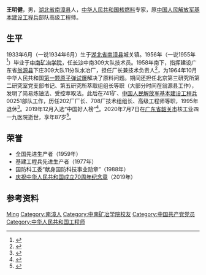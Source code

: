 '''王明健'''{{BD|1933年|6月|2020年|7月7日|catIdx=Wang}}，男，[[湖北省|湖北省]][[南漳县|南漳县]]人，[[中华人民共和国|中华人民共和国]][[核燃料|核燃料]]专家，原[[中国人民解放军基本建设工程兵|中国人民解放军基本建设工程兵]]部队高级工程师。
==生平==
1933年6月（一说1934年6月）生于[[湖北省|湖北省]][[南漳县|南漳县]]城关镇。1956年（一说1955年<ref>{{cite web |title=南漳骄傲：中国第一颗原子弹功臣王明健，隐姓埋名30年 |url=http://www.nzxww.com/news/56724.html |publisher=南漳新闻网 |date=2019-09-06}}</ref>）毕业于[[中南矿冶学院|中南矿冶学院]]，任[[长沙|长沙]]中南309大队技术员。1958年南下，指挥建设广东省[[翁源县|翁源县]]下庄309大队11分队水冶厂，担任厂长兼技术负责人<ref>{{cite web |author1=韶关发布 |title=我国第一颗原子弹成功爆炸有这位韶关人一份功劳 |url=http://gd.news.163.com/shaoguan/18/0823/10/DPSSTG3F04178DA3.html |publisher=网易 |date=2018-08-23}}</ref>，为1964年10月中华人民共和国[[596工程|第一颗原子弹试爆]]解决了原料问题。期间还担任北京第三研究所第二研究室党支部书记、第五研究所萃取组组长等职（大部分时间在翁源县工作），发明了简易炼铀法、受控萃取法。此后在741矿、[[中国人民解放军基本建设工程兵|中国人民解放军基本建设工程兵]]00251部队工作，历任202厂厂长、708厂技术组组长、高级工程师等职，1995年退休<ref>{{cite news |author=侯海霞 |title=王明健同志逝世 |url=http://sgrb.sgxw.cn/html/2020-07/09/content_3_9.htm |work=韶关日报 |date=2020-07-09 |page=1}}</ref>。2019年12月入选“中国好人榜”<ref>{{cite news |author1=侯文坤 |title=12月“中国好人榜”发布 |url=http://paper.people.com.cn/rmrb/html/2019-12/29/nw.D110000renmrb_20191229_5-04.htm |work=[[人民日报|人民日报]] |date=2019-12-29 |page=4 }}{{Dead link}}</ref>。2020年7月7日在[[广东省|广东省]][[韶关市|韶关市]]核工业四一九医院逝世，享年87岁<ref>{{cite web |author=岳怀让 |title=中国第一颗原子弹的燃料功臣王明健逝世，享年87岁 |url=https://www.thepaper.cn/newsDetail_forward_8174898 |publisher=澎湃新闻 |date=2020-07-08 |access-date=2020-09-19 |archive-date=2020-07-09 |archive-url=https://web.archive.org/web/20200709112602/https://www.thepaper.cn/newsDetail_forward_8174898 |dead-url=no }}</ref>。
==荣誉==
*全国先进生产者（1959年）
*基建工程兵先进生产者（1977年）
*国防科工委“献身国防科技事业勋章”（1988年）
*[[庆祝中华人民共和国成立70周年纪念章|庆祝中华人民共和国成立70周年纪念章]]（2019年）
==参考资料==
{{reflist}}
{{Authority control}}
{{DEFAULTSORT:Wang}}
[[Category:王姓|Ming]]
[[Category:南漳人|Category:南漳人]]
[[Category:中南矿冶学院校友|Category:中南矿冶学院校友]]
[[Category:中国共产党党员|Category:中国共产党党员]]
[[Category:中华人民共和国工程师|Category:中华人民共和国工程师]]